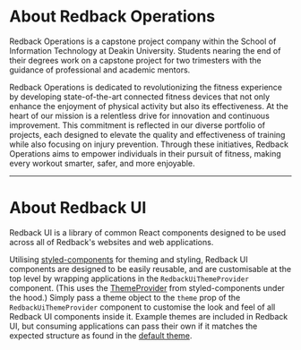 
# About Redback Operations
Redback Operations is a capstone project company within the School of Information Technology at Deakin University. Students nearing the end of their degrees work on a capstone project for two trimesters with the guidance of professional and academic mentors.

Redback Operations is dedicated to revolutionizing the fitness experience by developing state-of-the-art connected fitness devices that not only enhance the enjoyment of physical activity but also its effectiveness. At the heart of our mission is a relentless drive for innovation and continuous improvement. This commitment is reflected in our diverse portfolio of projects, each designed to elevate the quality and effectiveness of training while also focusing on injury prevention. Through these initiatives, Redback Operations aims to empower individuals in their pursuit of fitness, making every workout smarter, safer, and more enjoyable.

<LinkButton label="Visit us on GitHub" href="https://github.com/Redback-Operations" size="lg"/>

---

# About Redback UI

Redback UI is a library of common React components designed to be used across all of Redback's websites and web applications.

Utilising [styled-components](https://styled-components.com/) for theming and styling, Redback UI components are designed to be easily reusable, and are customisable at the top level by wrapping applications in the `RedbackUiThemeProvider` component. (This uses the [ThemeProvider](https://styled-components.com/docs/advanced) from styled-components under the hood.) Simply pass a theme object to the `theme` prop of the `RedbackUiThemeProvider` component to customise the look and feel of all Redback UI components inside it. Example themes are included in Redback UI, but consuming applications can pass their own if it matches the expected structure as found in the [default theme](https://github.com/Redback-Operations/redback-ui/blob/main/src/themes/default.ts).